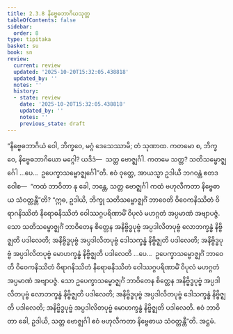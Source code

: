 ```yaml
---
title: 2.3.8 နိဗ္ဗေဓဘာဂိယသုတ္တ
tableOfContents: false
sidebar:
  order: 8
type: tipitaka
basket: su
book: sn
review:
  current: review
  updated: '2025-10-20T15:32:05.438818'
  updated_by: ''
  notes: ''
  history:
  - state: review
    date: '2025-10-20T15:32:05.438818'
    updated_by: ''
    notes: ''
    previous_state: draft
---
```



<DynamicBreadcrumb />


<ReviewStatus review={frontmatter.review} showDetails={true} />

<HypothesisAnnotation frontmatter={frontmatter} />

<Division number="209" book="sn" e="ch" v="18" p="309">

<Paragraph number="482" book="sn">
“နိဗ္ဗေဓဘာဂိယံ ဝေါ, ဘိက္ခဝေ, မဂ္ဂံ ဒေသေဿာမိ; တံ သုဏာထ. ကတမော စ, ဘိက္ခဝေ, နိဗ္ဗေဓဘာဂိယော မဂ္ဂေါ? ယဒိဒံ—  သတ္တ ဗောဇ္ဈင်္ဂါ. ကတမေ သတ္တ? သတိသမ္ဗောဇ္ဈင်္ဂေါ …ပေ…  ဥပေက္ခာသမ္ဗောဇ္ဈင်္ဂေါ”တိ. ဧဝံ ဝုတ္တေ, အာယသ္မာ ဥဒါယီ ဘဂဝန္တံ ဧတဒဝေါစ—  “ကထံ ဘာဝိတာ နု ခေါ, ဘန္တေ, သတ္တ ဗောဇ္ဈင်္ဂါ ကထံ ဗဟုလီကတာ နိဗ္ဗေဓာယ သံဝတ္တန္တီ”တိ?
</Paragraph>

<Paragraph number="483" book="sn">
“ဣဓ, ဥဒါယိ, ဘိက္ခု သတိသမ္ဗောဇ္ဈင်္ဂံ ဘာဝေတိ ဝိဝေကနိဿိတံ ဝိရာဂနိဿိတံ နိရောဓနိဿိတံ ဝေါဿဂ္ဂပရိဏာမိံ ဝိပုလံ မဟဂ္ဂတံ အပ္ပမာဏံ အဗျာပဇ္ဇံ. သော သတိသမ္ဗောဇ္ဈင်္ဂံ ဘာဝိတေန စိတ္တေန အနိဗ္ဗိဒ္ဓပုဗ္ဗံ အပ္ပဒါလိတပုဗ္ဗံ လောဘက္ခန္ဓံ နိဗ္ဗိဇ္ဈတိ ပဒါလေတိ; အနိဗ္ဗိဒ္ဓပုဗ္ဗံ အပ္ပဒါလိတပုဗ္ဗံ ဒေါသက္ခန္ဓံ နိဗ္ဗိဇ္ဈတိ ပဒါလေတိ; အနိဗ္ဗိဒ္ဓပုဗ္ဗံ အပ္ပဒါလိတပုဗ္ဗံ မောဟက္ခန္ဓံ နိဗ္ဗိဇ္ဈတိ ပဒါလေတိ …ပေ…  ဥပေက္ခာသမ္ဗောဇ္ဈင်္ဂံ ဘာဝေတိ ဝိဝေကနိဿိတံ ဝိရာဂနိဿိတံ နိရောဓနိဿိတံ ဝေါဿဂ္ဂပရိဏာမိံ ဝိပုလံ မဟဂ္ဂတံ အပ္ပမာဏံ အဗျာပဇ္ဇံ. သော ဥပေက္ခာသမ္ဗောဇ္ဈင်္ဂံ ဘာဝိတေန စိတ္တေန အနိဗ္ဗိဒ္ဓပုဗ္ဗံ အပ္ပဒါလိတပုဗ္ဗံ လောဘက္ခန္ဓံ နိဗ္ဗိဇ္ဈတိ ပဒါလေတိ; အနိဗ္ဗိဒ္ဓပုဗ္ဗံ အပ္ပဒါလိတပုဗ္ဗံ ဒေါသက္ခန္ဓံ နိဗ္ဗိဇ္ဈတိ ပဒါလေတိ; အနိဗ္ဗိဒ္ဓပုဗ္ဗံ အပ္ပဒါလိတပုဗ္ဗံ မောဟက္ခန္ဓံ နိဗ္ဗိဇ္ဈတိ ပဒါလေတိ. ဧဝံ ဘာဝိတာ ခေါ, ဥဒါယိ, သတ္တ ဗောဇ္ဈင်္ဂါ ဧဝံ ဗဟုလီကတာ နိဗ္ဗေဓာယ သံဝတ္တန္တီ”တိ.

</Paragraph>
</Division>

<Paragraph number="484" type="center" book="sn">
အဋ္ဌမံ.
</Paragraph>